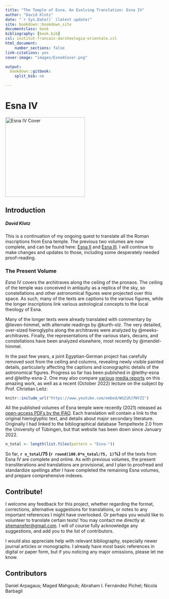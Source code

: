 ```yaml
--- 
title: "The Temple of Esna. An Evolving Translation: Esna IV"
author: "David Klotz"
date: "`r Sys.Date()` (latest update)"
site: bookdown::bookdown_site
documentclass: book
bibliography: [book.bib]
csl: institut-francais-darcheologie-orientale.csl
html_document:
    number_sections: false
link-citations: yes
cover-image: "images/Esna4Cover.png"

output:
  bookdown::gitbook:
    split_bib: no

---
```


# Esna IV {-}  
[![Esna IV Cover](images/Esna4cover.png){.cover width="250"}](https://bookdown.org/shemanefer/Esna4)

## Introduction {-}

##### *David Klotz* {-}
  
This is a continuation of my ongoing quest to translate all the Roman inscriptions from Esna temple. The previous two volumes are now complete, and can be found here: [Esna II](https://bookdown.org/shemanefer/Esna2) and [Esna III](https://bookdown.org/shemanefer/Esna3). I will continue to make changes and updates to those, including some  desperately needed proof-reading. 

### The Present Volume {-}

*Esna* IV covers the architraves along the ceiling of the pronaos. The ceiling of the temple was conceived in antiquity as a replica of the sky, so constellations and other astronomical figures were projected over this space. As such, many of the texts are captions to the various figures, while the longer inscriptions link various astrological concepts to the local theology of Esna. 

Many of the longer texts were already translated with commentary by @lieven-himmel, with alternate readings by @kurth-olz. The very detailed, over-sized hieroglyphs along the architraves were analyzed by @meeks-architraves. Finally, the representations of the various stars, decans, and constellations have been analyzed elsewhere, most recently by @mendel-himmel. 

In the past few years, a joint Egyptian-German project has carefully removed soot from the ceiling and columns, revealing newly visible painted details, particularly affecting the captions and iconographic details of the astronomical figures. Progress so far has been published in @leithy-esna and @leithy-esna-2. One may also compare  [various](https://uni-tuebingen.de/en/university/news-and-publications/press-releases/press-releases/article/spectacular-ceiling-frescoes-discovered-in-the-temple-of-khnum-at-esna/) [media  reports](https://uni-tuebingen.de/en/university/news-and-publications/press-releases/press-releases/article/the-temple-of-esna-in-full-color/) on this amazing work, as well as a recent (October 2022) lecture on the subject by Prof. Christian Leitz:

```r
knitr::include_url("https://www.youtube.com/embed/WGZiRJfNYZI")
```
  
  
All the published volumes of Esna temple were recently (2021) released as [open-access PDFs by the IFAO](https://www.ifao.egnet.net/publications/catalogue/Temples-Esna/). Each translation will contain a link to the original hieroglyphic text, and details about major secondary literature. Originally I had linked to the bibliographical database Tempeltexte 2.0 from the University of Tübingen, but that website has been down since January 2022.

```r

n_total <- length(list.files(pattern = "Esna-"))

```
So far, **`r n_total`/75 (`r round(100.0*n_total/75, 1)`%)** of the texts from Esna IV are complete and online. As with previous volumes, the present transliterations and translations are provisional, and I plan to proofread and standardize spellings after I have completed the remaining Esna volumes, and prepare comprehensive indexes.
  
## Contribute! {-}

I welcome any feedback for this project, whether regarding the format, corrections, alternative suggestions for translations, or notes to any important references I might have overlooked. Or perhaps you would like to volunteer to translate certain texts!  You may contact me directly at <shemanefer@gmail.com>. I will of course fully acknowledge any suggestions, and add you to the list of contributors.  

I would also appreciate help with relevant bibliography, especially newer journal articles or monographs. I already have most basic references in digital or paper form, but if you noticing any major omissions, please let me know. 

## Contributors {-}

Daniel Arpagaus; Maged Mahgoub; Abraham I. Fernández Pichel; Nicola Barbagli